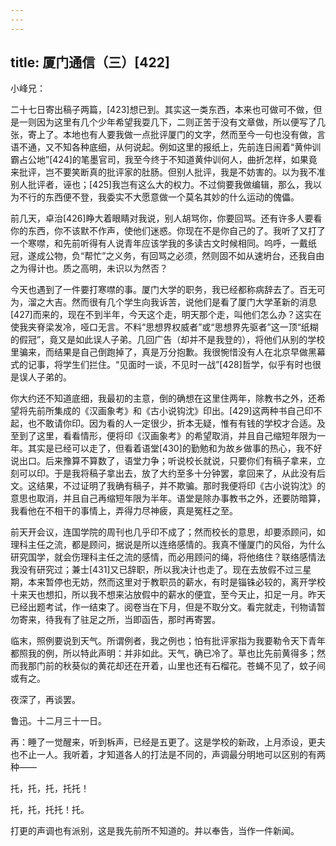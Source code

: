 ```yaml
---
---
---
```

title: 厦门通信（三）[422]
---




小峰兄：

二十七日寄出稿子两篇，[423]想已到。其实这一类东西，本来也可做可不做，但是一则因为这里有几个少年希望我耍几下，二则正苦于没有文章做，所以便写了几张，寄上了。本地也有人要我做一点批评厦门的文字，然而至今一句也没有做，言语不通，又不知各种底细，从何说起。例如这里的报纸上，先前连日闹着“黄仲训霸占公地”[424]的笔墨官司，我至今终于不知道黄仲训何人，曲折怎样，如果竟来批评，岂不要笑断真的批评家的肚肠。但别人批评，我是不妨害的。以为我不准别人批评者，诬也；[425]我岂有这么大的权力。不过倘要我做编辑，那么，我以为不行的东西便不登，我委实不大愿意做一个莫名其妙的什么运动的傀儡。

前几天，卓治[426]睁大着眼睛对我说，别人胡骂你，你要回骂。还有许多人要看你的东西，你不该默不作声，使他们迷惑。你现在不是你自己的了。我听了又打了一个寒噤，和先前听得有人说青年应该学我的多读古文时候相同。呜呼，一戴纸冠，遂成公物，负“帮忙”之义务，有回骂之必须，然则固不如从速坍台，还我自由之为得计也。质之高明，未识以为然否？

今天也遇到了一件要打寒噤的事。厦门大学的职务，我已经都称病辞去了。百无可为，溜之大吉。然而很有几个学生向我诉苦，说他们是看了厦门大学革新的消息[427]而来的，现在不到半年，今天这个走，明天那个走，叫他们怎么办？这实在使我夹脊梁发冷，哑口无言。不料“思想界权威者”或“思想界先驱者”这一顶“纸糊的假冠”，竟又是如此误人子弟。几回广告（却并不是我登的），将他们从别的学校里骗来，而结果是自己倒跑掉了，真是万分抱歉。我很惋惜没有人在北京早做黑幕式的记事，将学生们拦住。“见面时一谈，不见时一战”[428]哲学，似乎有时也很是误人子弟的。

你大约还不知道底细，我最初的主意，倒的确想在这里住两年，除教书之外，还希望将先前所集成的《汉画象考》和《古小说钩沈》印出。[429]这两种书自己印不起，也不敢请你印。因为看的人一定很少，折本无疑，惟有有钱的学校才合适。及至到了这里，看看情形，便将印《汉画象考》的希望取消，并且自己缩短年限为一年。其实是已经可以走了，但看着语堂[430]的勤勉和为故乡做事的热心，我不好说出口。后来豫算不算数了，语堂力争；听说校长就说，只要你们有稿子拿来，立刻可以印。于是我将稿子拿出去，放了大约至多十分钟罢，拿回来了，从此没有后文。这结果，不过证明了我确有稿子，并不欺骗。那时我便将印《古小说钩沈》的意思也取消，并且自己再缩短年限为半年。语堂是除办事教书之外，还要防暗算，我看他在不相干的事情上，弄得力尽神疲，真是冤枉之至。

前天开会议，连国学院的周刊也几乎印不成了；然而校长的意思，却要添顾问，如理科主任之流，都是顾问，据说是所以连络感情的。我真不懂厦门的风俗，为什么研究国学，就会伤理科主任之流的感情，而必用顾问的绳，将他络住？联络感情法我没有研究过；兼士[431]又已辞职，所以我决计也走了。现在去放假不过三星期，本来暂停也无妨，然而这里对于教职员的薪水，有时是锱铢必较的，离开学校十来天也想扣，所以我不想来沾放假中的薪水的便宜，至今天止，扣足一月。昨天已经出题考试，作一结束了。阅卷当在下月，但是不取分文。看完就走，刊物请暂勿寄来，待我有了驻足之所，当即函告，那时再寄罢。

临末，照例要说到天气。所谓例者，我之例也；怕有批评家指为我要勒令天下青年都照我的例，所以特此声明：并非如此。天气，确已冷了。草也比先前黄得多；然而我那门前的秋葵似的黄花却还在开着，山里也还有石榴花。苍蝇不见了，蚊子间或有之。

夜深了，再谈罢。

鲁迅。十二月三十一日。

再：睡了一觉醒来，听到柝声，已经是五更了。这是学校的新政，上月添设，更夫也不止一人。我听着，才知道各人的打法是不同的，声调最分明地可以区别的有两种——

托，托，托，托托！

托，托，托托！托。

打更的声调也有派别，这是我先前所不知道的。并以奉告，当作一件新闻。